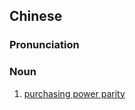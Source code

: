 {{also|购买力平价}}
==Chinese==
{{zh-forms|s=购买力平价|type=32}}

===Pronunciation===
{{zh-pron
|m=gòumǎilì píngjià
|cat=n
}}

===Noun===
{{zh-noun}}

# [[purchasing power parity]]

{{zh-cat|Economics}}